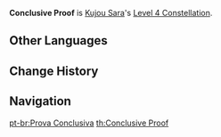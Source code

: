 {{Constellation Infobox
|image       = Constellation Conclusive Proof.png
|description = The number of Tengu Juurai: Stormcluster released by [[Subjugation: Koukou Sendou]] is increased to 6.
|level       = 4
|character   = Kujou Sara
}}
'''Conclusive Proof''' is [[Kujou Sara]]'s [[Level 4 Constellation]].
<!--
==Gameplay Notes==
-->

==Other Languages==
{{Other Languages
|en      = Conclusive Proof
|zhs     = 彻证
|zhs_rm  = Chè Zhèng
|zht     = 徹證
|zht_rm  = Chè Zhèng
|zh_tl   = 
|ja      = 徹証
|ja_rm   = Tesshou{{Assumed}}
|ja_tl   = Clear Evidence
|ko      = 철저한 증명
|ko_rm   = Cheoljeohan Jeungmyeong
|ko_tl   = Thoroughgoing Proof
|es      = Prueba concluyente
|es_tl   = Concluding Proof
|fr      = Preuve concluante
|fr_tl   = Conclusive Proof
|ru      = Неоспоримое доказательство
|ru_tl   = 
|th      = Conclusive Proof
|vi      = Quán Triệt
|vi_tl   = 
|de      = Schlüssiger Beweis
|de_tl   = Conclusive Proof
|id      = Conclusive Proof
|pt      = Prova Conclusiva
|pt_tl   = Conclusive Proof
}}

==Change History==
{{Change History|2.1}}

==Navigation==
{{Talent Navbox|Kujou Sara}}
[[pt-br:Prova Conclusiva]]
[[th:Conclusive Proof]]
